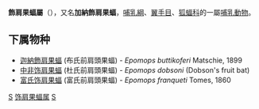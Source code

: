 {{Automatic taxobox
| taxon = Epomops
| authority = Gray, 1870
}}

'''飾肩果蝠屬'''（{{lang|la|''Epomops''}}），又名'''加納飾肩果蝠'''，[[哺乳綱|哺乳綱]]、[[翼手目|翼手目]]、[[狐蝠科|狐蝠科]]的一屬[[哺乳動物|哺乳動物]]。

==下属物种==
* [[迦納飾肩果蝠|迦納飾肩果蝠]] (布氏前肩頭果蝠) - ''Epomops buttikoferi'' Matschie, 1899
* [[中非饰肩果蝠|中非饰肩果蝠]] (杜氏前肩頭果蝠) - ''Epomops dobsoni'' (Dobson's fruit bat)
* [[富氏饰肩果蝠|富氏饰肩果蝠]] (富氏前肩頭果蝠) - ''Epomops franqueti'' Tomes, 1860

{{taxonbar}}
[[Category:狐蝠科|S]]
[[Category:饰肩果蝠属|]]
[[Category:1870年描述的分类群|S]]